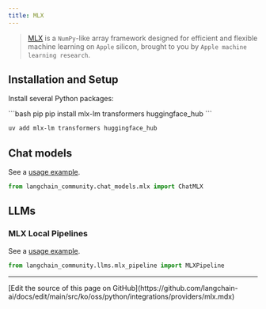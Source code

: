 ```yaml
---
title: MLX
---
```


>[MLX](https://ml-explore.github.io/mlx/build/html/index.html) is a `NumPy`-like array framework
> designed for efficient and flexible machine learning on `Apple` silicon,
> brought to you by `Apple machine learning research`.


## Installation and Setup

Install several Python packages:

<CodeGroup>
```bash pip
pip install mlx-lm transformers huggingface_hub
```

```bash uv
uv add mlx-lm transformers huggingface_hub
```
</CodeGroup>


## Chat models


See a [usage example](/oss/python/integrations/chat/mlx).

```python
from langchain_community.chat_models.mlx import ChatMLX
```

## LLMs

### MLX Local Pipelines

See a [usage example](/oss/python/integrations/llms/mlx_pipelines).

```python
from langchain_community.llms.mlx_pipeline import MLXPipeline
```

---

<Callout icon="pen-to-square" iconType="regular">
  [Edit the source of this page on GitHub](https://github.com/langchain-ai/docs/edit/main/src/ko/oss/python/integrations/providers/mlx.mdx)
</Callout>
